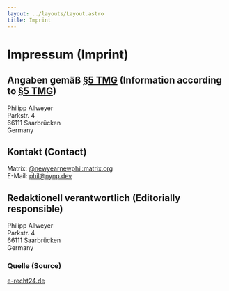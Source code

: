 ```yaml
---
layout: ../layouts/Layout.astro
title: Imprint
---
```

# Impressum (Imprint)
## Angaben gemäß [§5 TMG](https://www.gesetze-im-internet.de/tmg/__5.html) (Information according to [§5 TMG](https://www.gesetze-im-internet.de/tmg/__5.html))
Philipp Allweyer\
Parkstr. 4\
66111 Saarbrücken\
Germany

## Kontakt (Contact)
Matrix: [@newyearnewphil:matrix.org](https://matrix.to/#/@newyearnewphil:matrix.org)\
E-Mail: phil@nynp.dev

## Redaktionell verantwortlich (Editorially responsible)
Philipp Allweyer\
Parkstr. 4\
66111 Saarbrücken\
Germany

### Quelle (Source) 
[e-recht24.de](https://www.e-recht24.de/)